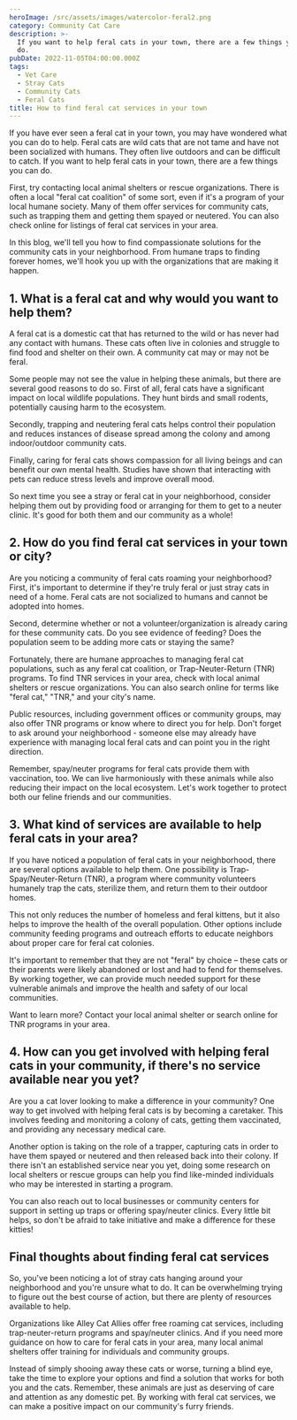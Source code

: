 ```yaml
---
heroImage: /src/assets/images/watercolor-feral2.png
category: Community Cat Care
description: >-
  If you want to help feral cats in your town, there are a few things you can
  do.
pubDate: 2022-11-05T04:00:00.000Z
tags:
  - Vet Care
  - Stray Cats
  - Community Cats
  - Feral Cats
title: How to find feral cat services in your town
---
```


If you have ever seen a feral cat in your town, you may have wondered what you can do to help. Feral cats are wild cats that are not tame and have not been socialized with humans. They often live outdoors and can be difficult to catch. If you want to help feral cats in your town, there are a few things you can do.

First, try contacting local animal shelters or rescue organizations. There is often a local "feral cat coalition" of some sort, even if it's a program of your local humane society. Many of them offer services for community cats, such as trapping them and getting them spayed or neutered. You can also check online for listings of feral cat services in your area.

In this blog, we'll tell you how to find compassionate solutions for the community cats in your neighborhood. From humane traps to finding forever homes, we'll hook you up with the organizations that are making it happen.

## 1. What is a feral cat and why would you want to help them?

A feral cat is a domestic cat that has returned to the wild or has never had any contact with humans. These cats often live in colonies and struggle to find food and shelter on their own. A community cat may or may not be feral.

Some people may not see the value in helping these animals, but there are several good reasons to do so. First of all, feral cats have a significant impact on local wildlife populations. They hunt birds and small rodents, potentially causing harm to the ecosystem.

Secondly, trapping and neutering feral cats helps control their population and reduces instances of disease spread among the colony and among indoor/outdoor community cats.

Finally, caring for feral cats shows compassion for all living beings and can benefit our own mental health. Studies have shown that interacting with pets can reduce stress levels and improve overall mood.

So next time you see a stray or feral cat in your neighborhood, consider helping them out by providing food or arranging for them to get to a neuter clinic. It's good for both them and our community as a whole!

## 2. How do you find feral cat services in your town or city?

Are you noticing a community of feral cats roaming your neighborhood? First, it's important to determine if they're truly feral or just stray cats in need of a home. Feral cats are not socialized to humans and cannot be adopted into homes.

Second, determine whether or not a volunteer/organization is already caring for these community cats. Do you see evidence of feeding? Does the population seem to be adding more cats or staying the same?

Fortunately, there are humane approaches to managing feral cat populations, such as any feral cat coalition, or Trap-Neuter-Return (TNR) programs. To find TNR services in your area, check with local animal shelters or rescue organizations. You can also search online for terms like "feral cat," "TNR," and your city's name.

Public resources, including government offices or community groups, may also offer TNR programs or know where to direct you for help. Don't forget to ask around your neighborhood - someone else may already have experience with managing local feral cats and can point you in the right direction.

Remember, spay/neuter programs for feral cats provide them with vaccination, too. We can live harmoniously with these animals while also reducing their impact on the local ecosystem. Let's work together to protect both our feline friends and our communities.

## 3. What kind of services are available to help feral cats in your area?

If you have noticed a population of feral cats in your neighborhood, there are several options available to help them. One possibility is Trap-Spay/Neuter-Return (TNR), a program where community volunteers humanely trap the cats, sterilize them, and return them to their outdoor homes.

This not only reduces the number of homeless and feral kittens, but it also helps to improve the health of the overall population. Other options include community feeding programs and outreach efforts to educate neighbors about proper care for feral cat colonies.

It's important to remember that they are not "feral" by choice – these cats or their parents were likely abandoned or lost and had to fend for themselves. By working together, we can provide much needed support for these vulnerable animals and improve the health and safety of our local communities.

Want to learn more? Contact your local animal shelter or search online for TNR programs in your area.

## 4. How can you get involved with helping feral cats in your community, if there's no service available near you yet?

Are you a cat lover looking to make a difference in your community? One way to get involved with helping feral cats is by becoming a caretaker. This involves feeding and monitoring a colony of cats, getting them vaccinated, and providing any necessary medical care.

Another option is taking on the role of a trapper, capturing cats in order to have them spayed or neutered and then released back into their colony. If there isn't an established service near you yet, doing some research on local shelters or rescue groups can help you find like-minded individuals who may be interested in starting a program.

You can also reach out to local businesses or community centers for support in setting up traps or offering spay/neuter clinics. Every little bit helps, so don't be afraid to take initiative and make a difference for these kitties!

## Final thoughts about finding feral cat services

So, you've been noticing a lot of stray cats hanging around your neighborhood and you're unsure what to do. It can be overwhelming trying to figure out the best course of action, but there are plenty of resources available to help.

Organizations like Alley Cat Allies offer free roaming cat services, including trap-neuter-return programs and spay/neuter clinics. And if you need more guidance on how to care for feral cats in your area, many local animal shelters offer training for individuals and community groups.

Instead of simply shooing away these cats or worse, turning a blind eye, take the time to explore your options and find a solution that works for both you and the cats. Remember, these animals are just as deserving of care and attention as any domestic pet. By working with feral cat services, we can make a positive impact on our community's furry friends.
